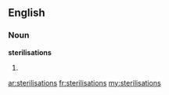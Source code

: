==English==

===Noun===
'''sterilisations'''

# {{British}} {{plural of|[[sterilisation]]}}

[[ar:sterilisations]]
[[fr:sterilisations]]
[[my:sterilisations]]